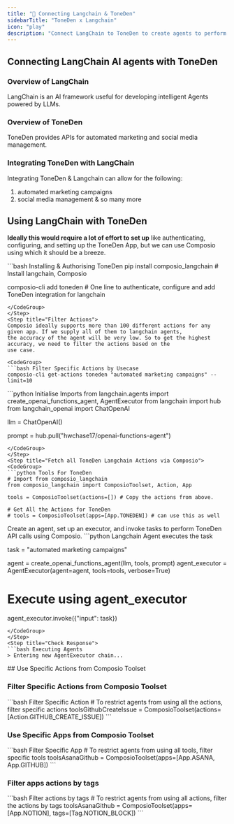 ```yaml
---
title: "🚀 Connecting Langchain & ToneDen"
sidebarTitle: "ToneDen x Langchain"
icon: "play"
description: "Connect LangChain to ToneDen to create agents to perform tasks using natural language"
---
```


## Connecting LangChain AI agents with ToneDen

### Overview of LangChain

LangChain is an AI framework useful for developing intelligent Agents powered by LLMs.

### Overview of ToneDen

ToneDen provides APIs for automated marketing and social media management.

### Integrating ToneDen with LangChain

Integrating ToneDen & Langchain can allow for the following:

1. automated marketing campaigns
2. social media management
& so many more

## Using LangChain with ToneDen

<Steps>
<Step title="Setting Up the Environment">

**Ideally this would require a lot of effort to set up** like authenticating, configuring, and setting up the ToneDen App, but we can use Composio using which it should be a breeze.

<CodeGroup>
```bash Installing & Authorising ToneDen
pip install composio_langchain # Install langchain, Composio 

composio-cli add toneden # One line to authenticate, configure and add ToneDen integration for langchain
```
</CodeGroup>
</Step>
<Step title="Filter Actions">
Composio ideally supports more than 100 different actions for any given app. If we supply all of them to langchain agents, 
the accuracy of the agent will be very low. So to get the highest accuracy, we need to filter the actions based on the 
use case.

<CodeGroup>
```bash Filter Specific Actions by Usecase
composio-cli get-actions toneden "automated marketing campaigns" --limit=10
```
</CodeGroup>

</Step>
<Step title="Import Base Packages">

<CodeGroup>
```python Initialise Imports
from langchain.agents import create_openai_functions_agent, AgentExecutor
from langchain import hub
from langchain_openai import ChatOpenAI


llm = ChatOpenAI()

prompt = hub.pull("hwchase17/openai-functions-agent")
```
</CodeGroup>
</Step>
<Step title="Fetch all ToneDen Langchain Actions via Composio">
<CodeGroup>
```python Tools For ToneDen
# Import from composio_langchain
from composio_langchain import ComposioToolset, Action, App

tools = ComposioToolset(actions=[]) # Copy the actions from above. 

# Get All the Actions for ToneDen
# tools = ComposioToolset(apps=[App.TONEDEN]) # can use this as well
```
</CodeGroup>
</Step>
<Step title="Execute the Agent">
Create an agent, set up an executor, and invoke tasks to perform ToneDen API calls using Composio. 
<CodeGroup>
```python Langchain Agent executes the task

task = "automated marketing campaigns"

agent = create_openai_functions_agent(llm, tools, prompt)
agent_executor = AgentExecutor(agent=agent, tools=tools, verbose=True)

# Execute using agent_executor
agent_executor.invoke({"input": task})
```
</CodeGroup>
</Step>
<Step title="Check Response">
```bash Executing Agents
> Entering new AgentExecutor chain...
```
</Step>
</Steps>
## Use Specific Actions from Composio Toolset

### Filter Specific Actions from Composio Toolset

<CodeGroup>
```bash Filter Specific Action
# To restrict agents from using all the actions, filter specific actions
toolsGithubCreateIssue = ComposioToolset(actions=[Action.GITHUB_CREATE_ISSUE])
```
</CodeGroup>

### Use Specific Apps from Composio Toolset
<CodeGroup>
```bash Filter Specific App
# To restrict agents from using all tools, filter specific tools
toolsAsanaGithub = ComposioToolset(apps=[App.ASANA, App.GITHUB])
```
</CodeGroup>

### Filter apps actions by tags 
<CodeGroup>
```bash Filter actions by tags
# To restrict agents from using all actions, filter the actions by tags
toolsAsanaGithub = ComposioToolset(apps=[App.NOTION], tags=[Tag.NOTION_BLOCK])
```
</CodeGroup>


